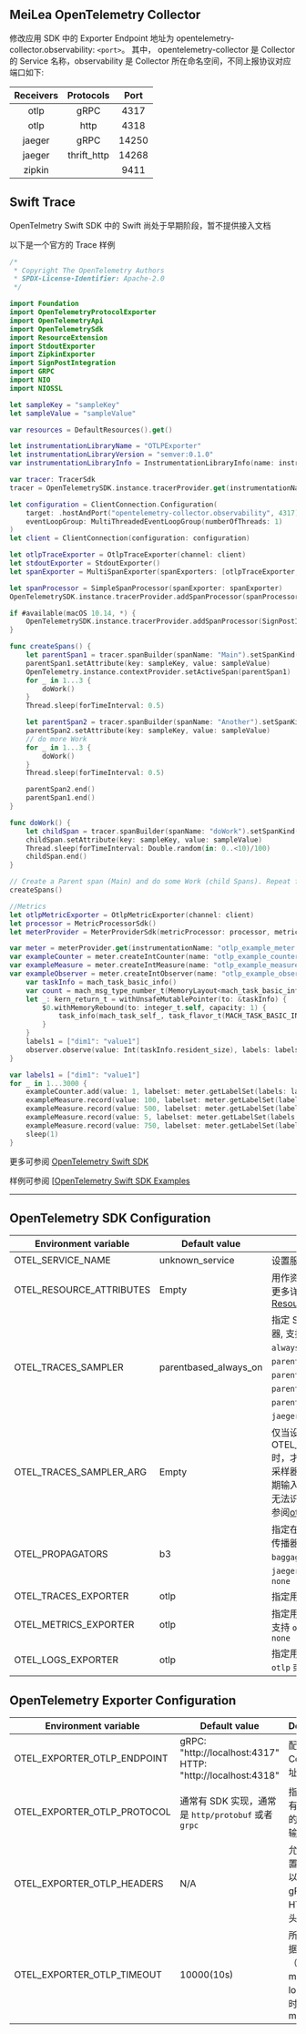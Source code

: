 
<Alert message="在使用前请联系集群管理员开启 MeiLea Observability 相关的组件。" />

## MeiLea OpenTelemetry Collector

修改应用 SDK 中的 Exporter Endpoint 地址为 opentelemetry-collector.observability: `<port>`。 其中， opentelemetry-collector 是 Collector 的 Service 名称，observability 是 Collector 所在命名空间，不同上报协议对应端口如下:

| Receivers |  Protocols  | Port  |
| :-------: | :---------: | :---: |
|   otlp    |    gRPC     | 4317  |
|   otlp    |    http     | 4318  |
|  jaeger   |    gRPC     | 14250 |
|  jaeger   | thrift_http | 14268 |
|  zipkin   |             | 9411  |

## Swift Trace

OpenTelmetry Swift SDK 中的 Swift 尚处于早期阶段，暂不提供接入文档

以下是一个官方的 Trace 样例

```swift
/*
 * Copyright The OpenTelemetry Authors
 * SPDX-License-Identifier: Apache-2.0
 */

import Foundation
import OpenTelemetryProtocolExporter
import OpenTelemetryApi
import OpenTelemetrySdk
import ResourceExtension
import StdoutExporter
import ZipkinExporter
import SignPostIntegration
import GRPC
import NIO
import NIOSSL

let sampleKey = "sampleKey"
let sampleValue = "sampleValue"

var resources = DefaultResources().get()

let instrumentationLibraryName = "OTLPExporter"
let instrumentationLibraryVersion = "semver:0.1.0"
var instrumentationLibraryInfo = InstrumentationLibraryInfo(name: instrumentationLibraryName, version: instrumentationLibraryVersion)

var tracer: TracerSdk
tracer = OpenTelemetrySDK.instance.tracerProvider.get(instrumentationName: instrumentationLibraryName, instrumentationVersion: instrumentationLibraryVersion) as! TracerSdk

let configuration = ClientConnection.Configuration(
    target: .hostAndPort("opentelemetry-collector.observability", 4317),
    eventLoopGroup: MultiThreadedEventLoopGroup(numberOfThreads: 1)
)
let client = ClientConnection(configuration: configuration)

let otlpTraceExporter = OtlpTraceExporter(channel: client)
let stdoutExporter = StdoutExporter()
let spanExporter = MultiSpanExporter(spanExporters: [otlpTraceExporter, stdoutExporter])

let spanProcessor = SimpleSpanProcessor(spanExporter: spanExporter)
OpenTelemetrySDK.instance.tracerProvider.addSpanProcessor(spanProcessor)

if #available(macOS 10.14, *) {
    OpenTelemetrySDK.instance.tracerProvider.addSpanProcessor(SignPostIntegration())
}

func createSpans() {
    let parentSpan1 = tracer.spanBuilder(spanName: "Main").setSpanKind(spanKind: .client).startSpan()
    parentSpan1.setAttribute(key: sampleKey, value: sampleValue)
    OpenTelemetry.instance.contextProvider.setActiveSpan(parentSpan1)
    for _ in 1...3 {
        doWork()
    }
    Thread.sleep(forTimeInterval: 0.5)

    let parentSpan2 = tracer.spanBuilder(spanName: "Another").setSpanKind(spanKind: .client).setActive(true).startSpan()
    parentSpan2.setAttribute(key: sampleKey, value: sampleValue)
    // do more Work
    for _ in 1...3 {
        doWork()
    }
    Thread.sleep(forTimeInterval: 0.5)

    parentSpan2.end()
    parentSpan1.end()
}

func doWork() {
    let childSpan = tracer.spanBuilder(spanName: "doWork").setSpanKind(spanKind: .client).startSpan()
    childSpan.setAttribute(key: sampleKey, value: sampleValue)
    Thread.sleep(forTimeInterval: Double.random(in: 0..<10)/100)
    childSpan.end()
}

// Create a Parent span (Main) and do some Work (child Spans). Repeat for another Span.
createSpans()

//Metrics
let otlpMetricExporter = OtlpMetricExporter(channel: client)
let processor = MetricProcessorSdk()
let meterProvider = MeterProviderSdk(metricProcessor: processor, metricExporter: otlpMetricExporter, metricPushInterval: 0.1)

var meter = meterProvider.get(instrumentationName: "otlp_example_meter'")
var exampleCounter = meter.createIntCounter(name: "otlp_example_counter")
var exampleMeasure = meter.createIntMeasure(name: "otlp_example_measure")
var exampleObserver = meter.createIntObserver(name: "otlp_example_observation") { observer in
    var taskInfo = mach_task_basic_info()
    var count = mach_msg_type_number_t(MemoryLayout<mach_task_basic_info>.size) / 4
    let _: kern_return_t = withUnsafeMutablePointer(to: &taskInfo) {
        $0.withMemoryRebound(to: integer_t.self, capacity: 1) {
            task_info(mach_task_self_, task_flavor_t(MACH_TASK_BASIC_INFO), $0, &count)
        }
    }
    labels1 = ["dim1": "value1"]
    observer.observe(value: Int(taskInfo.resident_size), labels: labels1)
}

var labels1 = ["dim1": "value1"]
for _ in 1...3000 {
    exampleCounter.add(value: 1, labelset: meter.getLabelSet(labels: labels1))
    exampleMeasure.record(value: 100, labelset: meter.getLabelSet(labels: labels1))
    exampleMeasure.record(value: 500, labelset: meter.getLabelSet(labels: labels1))
    exampleMeasure.record(value: 5, labelset: meter.getLabelSet(labels: labels1))
    exampleMeasure.record(value: 750, labelset: meter.getLabelSet(labels: labels1))
    sleep(1)
}
```

更多可参阅 [OpenTelemetry Swift SDK](https://github.com/open-telemetry/opentelemetry-swift)

样例可参阅 [[OpenTelemetry Swift SDK Examples](https://github.com/open-telemetry/opentelemetry-swift/tree/main/Examples)

---

## OpenTelemetry SDK Configuration

| Environment variable | Default value | Description |
| --- | --- | --- |
| OTEL_SERVICE_NAME | unknown_service | 设置服务名 `service.name` |
| OTEL_RESOURCE_ATTRIBUTES | Empty | 用作资源属性的键值对。有关更多详细信息，请参阅 [Resource SDK](https://opentelemetry.io/docs/reference/specification/resource/sdk/#specifying-resource-information-via-an-environment-variable) |
| OTEL_TRACES_SAMPLER | parentbased_always_on | 指定 SDK 用于采样跟踪的采样器, 支持 `always_on`、`always_off`、`traceidratio`、`parentbased_always_on`、`parentbased_always_off`、`parentbased_traceidratio`、`parentbased_jaeger_remote`、`jaeger_remote` 或者 `xray` |
| OTEL_TRACES_SAMPLER_ARG | Empty | 仅当设置 OTEL_TRACES_SAMPLER 时，才会使用指定的值。每个采样器类型都定义了自己的预期输入（如果有的话）。无效或无法识别的输入记录为错误, 请参阅[otel_traces_sampler_arg](https://opentelemetry.io/docs/concepts/sdk-configuration/general-sdk-configuration/#otel_traces_sampler_arg) |
| OTEL_PROPAGATORS | b3 | 指定在逗号分隔列表中使用的传播器, 支持 `tracecontext`、`baggage`、`b3`、`b3multi`、`jaeger`、`xray`、`ottrace` 或者 `none` |
| OTEL_TRACES_EXPORTER | otlp | 指定用于 trace 的 exporter |
| OTEL_METRICS_EXPORTER | otlp | 指定用于 metrics 的 exporter,支持 `otlp`、`prometheus` 或者 `none` |
| OTEL_LOGS_EXPORTER | otlp | 指定用于 log 的 exporter,支持 `otlp` 或者 `none` |

## OpenTelemetry Exporter Configuration

| Environment variable | Default value | Description |
| --- | --- | --- |
| OTEL_EXPORTER_OTLP_ENDPOINT | gRPC: "http://localhost:4317" <br /> HTTP: "http://localhost:4318" | 配置 OTEL Collector 地址 |
| OTEL_EXPORTER_OTLP_PROTOCOL | 通常有 SDK 实现，通常是 `http/protobuf` 或者 `grpc` | 指定用于所有遥测数据的 OTLP 传输协议 |
| OTEL_EXPORTER_OTLP_HEADERS | N/A | 允许您将配置为键值对以添加到的 gRPC 或 HTTP 请求头中 |
| OTEL_EXPORTER_OTLP_TIMEOUT | 10000(10s) | 所有上报数据（traces、metrics、logs）的超时值，单位 ms |
